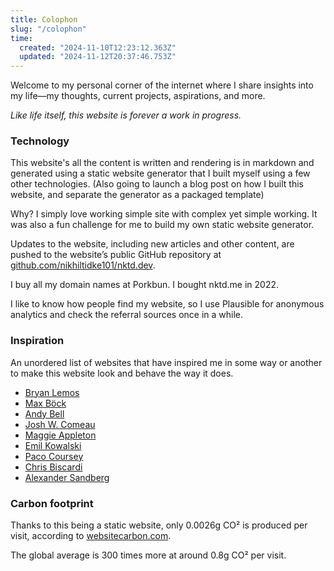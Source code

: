 ```yaml
---
title: Colophon
slug: "/colophon"
time:
  created: "2024-11-10T12:23:12.363Z"
  updated: "2024-11-12T20:37:46.753Z"
---
```


Welcome to my personal corner of the internet where I share insights into my life—my thoughts, current projects, aspirations, and more.

*Like life itself, this website is forever a work in progress.*

### Technology
This website's all the content is written and rendering is in markdown and generated using a static website generator that I built myself using a few other technologies. 
(Also going to launch a blog post on how I built this website, and separate the generator as a packaged template)

Why? I simply love working simple site with complex yet simple working. It was also a fun challenge for me to build my own static website generator.

Updates to the website, including new articles and other content, are pushed to the website’s public GitHub repository at [github.com/nikhiltidke101/nktd.dev](https://github.com/nikhiltidke101/nktd.dev).

I buy all my domain names at Porkbun. I bought nktd.me in 2022.

I like to know how people find my website, so I use Plausible for anonymous analytics and check the referral sources once in a while.

### Inspiration
An unordered list of websites that have inspired me in some way or another to make this website look and behave the way it does. 
- [Bryan Lemos](https://bryanlemos.com/)
- [Max Böck](https://mxb.dev/)
- [Andy Bell](https://hankchizljaw.com/)
- [Josh W. Comeau](https://www.joshwcomeau.com/)
- [Maggie Appleton](https://maggieappleton.com/)
- [Emil Kowalski](https://emilkowal.ski/)
- [Paco Coursey](https://paco.me/)
- [Chris Biscardi](https://www.christopherbiscardi.com/)
- [Alexander Sandberg](https://www.alexandersandberg.com/)


### Carbon footprint
Thanks to this being a static website, only 0.0026g CO² is produced per visit, according to [websitecarbon.com](https://www.websitecarbon.com/).

The global average is 300 times more at around 0.8g CO² per visit.